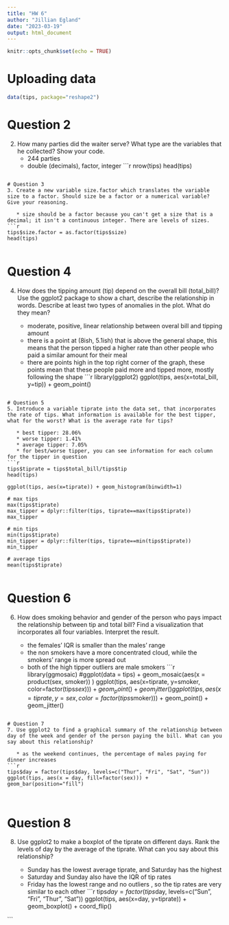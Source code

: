 ```yaml
---
title: "HW 6"
author: "Jillian Egland"
date: "2023-03-19"
output: html_document
---
```


```r
knitr::opts_chunk$set(echo = TRUE)
```


# Uploading data 

```r
data(tips, package="reshape2")  
```

# Question 2 
2. How many parties did the waiter serve? What type are the variables that he collected? Show your code.
   * 244 parties 
   * double (decimals), factor, integer 
```r
nrow(tips)
head(tips)


```

# Question 3 
3. Create a new variable size.factor which translates the variable size to a factor. Should size be a factor or a numerical variable? Give your reasoning.

   * size should be a factor because you can't get a size that is a decimal; it isn't a continuous integer. There are levels of sizes. 
```r
tips$size.factor = as.factor(tips$size)
head(tips)


```

# Question 4
4. How does the tipping amount (tip) depend on the overall bill (total_bill)? Use the ggplot2 package to show a chart, describe the relationship in words. Describe at least two types of anomalies in the plot. What do they mean?

   * moderate, positive, linear relationship between overal bill and tipping amount 
   * there is a point at (8ish, 5.1ish) that is above the general shape, this means that the person tipped a higher rate than other people who paid a similar amount for their meal 
   * there are points high in the top right corner of the graph, these points mean that these people paid more and tipped more, mostly following the shape 
```r
library(ggplot2) 
ggplot(tips, aes(x=total_bill, y=tip)) + geom_point()




```

# Question 5
5. Introduce a variable tiprate into the data set, that incorporates the rate of tips. What information is available for the best tipper, what for the worst? What is the average rate for tips?

   * best tipper: 28.06% 
   * worse tipper: 1.41% 
   * average tipper: 7.05% 
   * for best/worse tipper, you can see information for each column for the tipper in question 
```r
tips$tiprate = tips$total_bill/tips$tip
head(tips)

ggplot(tips, aes(x=tiprate)) + geom_histogram(binwidth=1) 

# max tips 
max(tips$tiprate)
max_tipper = dplyr::filter(tips, tiprate==max(tips$tiprate))
max_tipper

# min tips 
min(tips$tiprate)
min_tipper = dplyr::filter(tips, tiprate==min(tips$tiprate))
min_tipper

# average tips 
mean(tips$tiprate)


```

# Question 6
6. How does smoking behavior and gender of the person who pays impact the relationship between tip and total bill? Find a visualization that incorporates all four variables. Interpret the result.

   * the females' IQR is smaller than the males' range 
   * the non smokers have a more concentrated cloud, while the smokers' range is more spread out 
   * both of the high tipper outliers are male smokers 
```r
library(ggmosaic)
#ggplot(data = tips)  + geom_mosaic(aes(x = product(sex, smoker)) )
ggplot(tips, aes(x=tiprate, y=smoker, color=factor(tips$sex))) + geom_point() + geom_jitter()
ggplot(tips, aes(x=tiprate, y=sex, color=factor(tips$smoker))) + geom_point() + geom_jitter()




```

# Question 7
7. Use ggplot2 to find a graphical summary of the relationship between day of the week and gender of the person paying the bill. What can you say about this relationship?

   * as the weekend continues, the percentage of males paying for dinner increases 
```r
tips$day = factor(tips$day, levels=c("Thur", "Fri", "Sat", "Sun"))
ggplot(tips, aes(x = day, fill=factor(sex))) + geom_bar(position="fill")



```

# Question 8
8. Use ggplot2 to make a boxplot of the tiprate on different days. Rank the levels of day by the average of the tiprate. What can you say about this relationship?

   * Sunday has the lowest average tiprate, and Saturday has the highest 
   * Saturday and Sunday also have the IQR of tip rates
   * Friday has the lowest range and no outliers , so the tip rates are very similar to each other 
```r
tips$day = factor(tips$day, levels=c("Sun", "Fri", "Thur", "Sat"))
ggplot(tips, aes(x=day, y=tiprate)) + geom_boxplot() + coord_flip()



```






